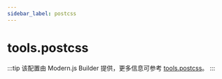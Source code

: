 ```yaml
---
sidebar_label: postcss
---
```


# tools.postcss

:::tip
该配置由 Modern.js Builder 提供，更多信息可参考 [tools.postcss](https://modernjs.dev/builder/api/config-tools.html#tools-postcss)。
:::


<Main />
